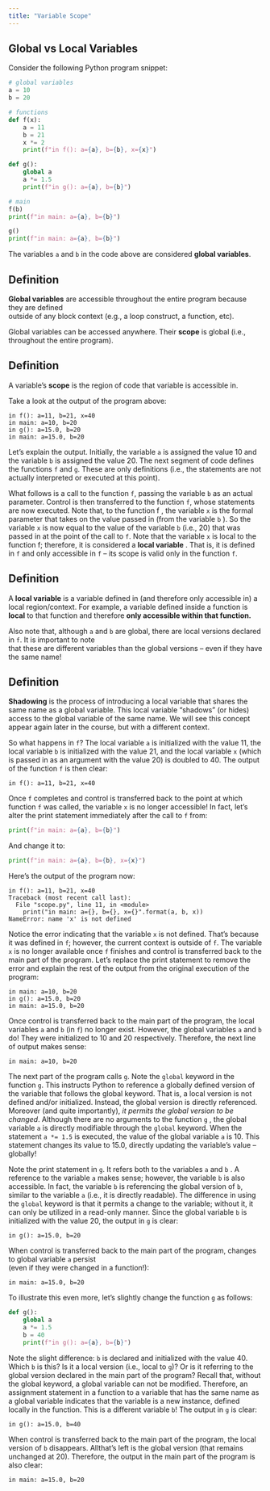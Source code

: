 ```yaml
---
title: "Variable Scope"
---
```


## Global vs Local Variables  

Consider the following Python program snippet:   

```Python
# global variables
a = 10
b = 20

# functions
def f(x):   
    a = 11   
    b = 21   
    x *= 2   
    print(f"in f(): a={a}, b={b}, x={x}")  

def g():   
    global a 
    a *= 1.5 
    print(f"in g(): a={a}, b={b}")

# main
f(b)   
print(f"in main: a={a}, b={b}")

g() 
print(f"in main: a={a}, b={b}") 
```

The variables `a` and `b` in the code above are considered **global variables**. 

:::{.callout-note}
## Definition
**Global variables** are accessible throughout the entire program because they are defined   
outside of any block context (e.g., a loop construct, a function, etc).
:::

Global variables can be accessed anywhere. Their **scope** is global (i.e., throughout the entire program).   

:::{.callout-note}
## Definition
A variable’s **scope** is the region of code that variable is accessible in.
:::

Take a look at the output of the program above:  

``` 
in f(): a=11, b=21, x=40   
in main: a=10, b=20   
in g(): a=15.0, b=20   
in main: a=15.0, b=20   
```

Let's explain the output. Initially, the variable `a` is assigned the value 10 and the variable `b` is assigned the value 20.  The next segment of code defines the functions `f` and `g`.  These are only definitions (i.e., the statements are not actually interpreted or    executed at this point). 

What follows is a call to the function `f`, passing the variable `b`  as an  actual parameter.  Control is then transferred to the function  `f`, whose statements are now executed.  Note that, to the function  f , the variable  `x`  is the formal parameter that takes on the value passed in (from the variable  `b` ).  So the variable  `x`  is now equal to the value of the variable  `b`  (i.e., 20) that was passed in at the point of the call to `f`.  Note that the variable  `x`  is local to the function f; therefore, it is considered a **local variable** .  That is, it is defined in `f` and only accessible in `f` – its  scope is valid only in the function `f`.   

:::{.callout-note}
## Definition 
A **local variable** is a variable defined in (and therefore only accessible in) a local region/context. For example, a variable defined inside a function is **local** to that function and therefore **only accessible within that function.**   
:::

Also note that, although  `a` and  `b` are global, there are local versions declared in `f`. It is important to note   
that these are different variables than the global versions – even if they have the same name!

:::{.callout-note}
## Definition 
**Shadowing** is the process of introducing a local variable that shares the same name as a global variable. This local variable “shadows” (or hides) access to the global variable of the same name.  We will see this concept appear again later in the course, but with a different context.
:::

So what happens in `f`?  The local variable `a` is initialized with the value 11, the local variable `b` is initialized with the value 21, and the local variable `x` (which is passed in as an argument with the value 20) is doubled to 40. The output of the function `f` is then clear:

`
in f(): a=11, b=21, x=40   
`

Once `f` completes and control is transferred back to the point at which function `f` was called, the variable `x` is no longer accessible!  In fact, let's alter the print statement immediately after the call to `f` from: 

```Python  
print(f"in main: a={a}, b={b}")   
```

And change it to:  

```Python
print(f"in main: a={a}, b={b}, x={x}")   
```

Here's the output of the program now:  

```
in f(): a=11, b=21, x=40   
Traceback (most recent call last):   
  File "scope.py", line 11, in <module>   
    print("in main: a={}, b={}, x={}".format(a, b, x))   
NameError: name 'x' is not defined   
```

Notice the error indicating that the variable `x` is not defined. That's because it was defined in `f`; however, the current context is outside of `f`. The variable  `x` is no longer available once `f` finishes and control is transferred back to the main part of the program. Let's replace the print statement to remove the error and explain the rest of the output from the original execution of the program:  

```
in main: a=10, b=20   
in g(): a=15.0, b=20   
in main: a=15.0, b=20  
```

Once control is transferred back to the main part of the program, the local variables `a` and `b` (in `f`) no longer exist. However, the global variables `a` and `b` do!  They were initialized to 10 and 20 respectively. Therefore, the next line of output makes sense:  

```
in main: a=10, b=20   
```

The next part of the program calls `g`.  Note the `global` keyword in the function `g`. This instructs Python to reference a globally defined version of the variable that follows the global keyword. That is, a local version is not defined and/or initialized. Instead, the global version is directly referenced.  Moreover (and quite importantly), *it permits the global version to be changed*. Although there are no arguments to the function  `g` , the global variable  `a` is directly modifiable through the `global` keyword.  When the statement  `a *= 1.5`  is executed, the value of the global variable `a` is 10.  This statement changes its value to 15.0, directly updating the variable's value – globally!   


Note the print statement in `g`.  It refers both to the variables  `a` and `b` .  A reference to the variable `a` makes sense; however, the variable `b` is also accessible.  In fact, the variable `b` is referencing the global version of `b`, similar to the variable `a` (i.e., it is directly  readable). The difference in using the `global` keyword is that it permits a change to the variable; without it, it can only be utilized in a read-only manner.  Since the global variable `b` is initialized with the value 20, the output in `g` is clear:

```
in g(): a=15.0, b=20   
```

When control is transferred back to the main part of the program, changes to global variable `a` persist    
(even if they were changed in a function!):

```
in main: a=15.0, b=20 
```

To illustrate this even more, let's slightly change the function  `g` as follows: 

```Python
def g():   
    global a   
    a *= 1.5   
    b = 40   
    print(f"in g(): a={a}, b={b}")   
```

Note the slight difference: `b` is declared and initialized with the value 40.  Which `b` is this?  Is it a local version (i.e., local to `g`)?  Or is it referring to the global version declared in the main part of the program?  Recall that, without the global keyword, a global variable can not be modified.  Therefore, an assignment statement in a function to a variable that has the same name as a global variable indicates that the variable is a new instance, defined locally in the function. This is a different variable `b`! The output in  `g` is clear:   

```
in g(): a=15.0, b=40   
```

When control is transferred back to the main part of the program, the local version of  `b` disappears. Allthat's left is the global version (that remains unchanged at 20). Therefore, the output in the main part of the program is also clear:   

```
in main: a=15.0, b=20   
```
